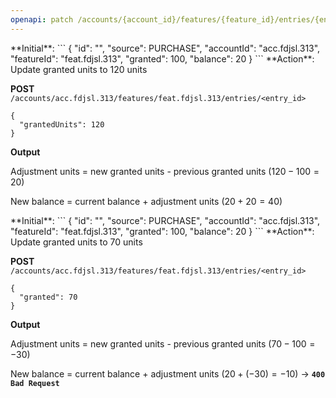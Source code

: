 ```yaml
---
openapi: patch /accounts/{account_id}/features/{feature_id}/entries/{entry_id}
---
```


<AccordionGroup>
<Accordion title="Example: Increase grantedUnits">
  **Initial**:
  ```
  {
    "id": "<entry_id>",
    "source": PURCHASE",
    "accountId": "acc.fdjsl.313",
    "featureId": "feat.fdjsl.313",
    "granted": 100,
    "balance": 20
  }
  ```
  **Action**: Update granted units to 120 units 

  **POST** `/accounts/acc.fdjsl.313/features/feat.fdjsl.313/entries/<entry_id>`
  ```
  {
    "grantedUnits": 120
  }
  ```

  **Output**

  Adjustment units = new granted units - previous granted units  $(120 - 100 = 20)$

  New balance = current balance + adjustment units $(20 + 20 = 40)$

</Accordion>
<Accordion title="Example: Reduce grantedUnits">
  **Initial**:
  ```
  {
    "id": "<entry_id>",
    "source": PURCHASE",
    "accountId": "acc.fdjsl.313",
    "featureId": "feat.fdjsl.313",
    "granted": 100,
    "balance": 20
  }
  ```
  **Action**: Update granted units to 70 units 

  **POST** `/accounts/acc.fdjsl.313/features/feat.fdjsl.313/entries/<entry_id>`
  ```
  {
    "granted": 70
  }
  ```

  **Output**

  Adjustment units = new granted units - previous granted units  $(70 - 100 = -30)$

  New balance = current balance + adjustment units $(20 + (-30) = -10)$ -> **`400 Bad Request`**

</Accordion>
</AccordionGroup>
